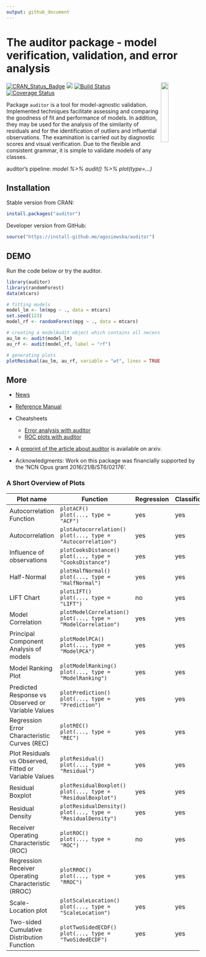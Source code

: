 ---
output: github_document
---

# The auditor package - model verification, validation, and error analysis   
<img src="materials/auditor2.png" width="20%" align="right" />


[![CRAN_Status_Badge](http://www.r-pkg.org/badges/version/auditor)](https://cran.r-project.org/package=auditor)
<img src="http://cranlogs.r-pkg.org/badges/grand-total/auditor" />
[![Build Status](https://travis-ci.org/MI2DataLab/auditor.svg?branch=master)](https://travis-ci.org/MI2DataLab/auditor)
[![Coverage Status](https://img.shields.io/codecov/c/github/mi2datalab/auditor/master.svg)](https://codecov.io/github/mi2datalab/auditor?branch=master)

Package `auditor` is a tool for model-agnostic validation. 
Implemented techniques facilitate assessing and comparing the goodness of fit and performance of models. In addition, they may be used for the analysis of the similarity of residuals and for the identification of outliers and influential observations. The examination is carried out by diagnostic scores and visual verification. 
Due to the flexible and consistent grammar, it is simple to validate models of any classes.

 auditor's pipeline: *model %>% audit() %>% plot(type=...)*


## Installation

Stable version from CRAN:

```{r, eval=FALSE}
install.packages("auditor")
```


Developer version from GitHub:

```{r, eval=FALSE}
source("https://install-github.me/agosiewska/auditor")
```

## DEMO

Run the code below or try the auditor.

```{r, message=FALSE, warning=FALSE}
library(auditor)
library(randomForest)
data(mtcars)

# fitting models
model_lm <- lm(mpg ~ ., data = mtcars)
set.seed(123)
model_rf <- randomForest(mpg ~ ., data = mtcars)

# creating a modelAudit object which contains all necessary components required for further processing
au_lm <- audit(model_lm)
au_rf <- audit(model_rf, label = "rf")

# generating plots
plotResidual(au_lm, au_rf, variable = "wt", lines = TRUE)
```

## More

- [News](NEWS.md)

- [Reference Manual](https://mi2datalab.github.io/auditor/)

- Cheatsheets

  - [Error analysis with auditor](https://raw.githubusercontent.com/mi2datalab/auditor/master/materials/auditor_cheatsheet.png)
  - [ROC plots with auditor](https://raw.githubusercontent.com/mi2datalab/auditor/master/materials/auditor_cheatsheet_ROC.png)

- A [preprint of the article about auditor](https://arxiv.org/abs/1809.07763) is available on arxiv.

- Acknowledgments: Work on this package was financially supported by the ‘NCN Opus grant 2016/21/B/ST6/02176’.

### A Short Overview of Plots

| Plot name                                             | Function                                                               | Regression | Classification | Examples                                                                                                                                                         |
|-------------------------------------------------------|------------------------------------------------------------------------|------------|----------------|------------------------------------------------------------------------------------------------------------------------------------------------------------------|
| Autocorrelation Function                              | `plotACF()` </br> `plot(..., type = "ACF")`                            |    yes     |     yes        | [Examples](https://mi2datalab.github.io/auditor/articles/model_residuals_audit.html#plotacf---autocorrelation-function-of-residuals)                             | 
| Autocorrelation                                       | `plotAutocorrelation()` </br> `plot(..., type = "Autocorrelation")`    |    yes     |      yes       | [Examples](https://mi2datalab.github.io/auditor/articles/model_residuals_audit.html#plotautocorrelation---autocorrelation-of-residuals)                          |
| Influence of observations                             | `plotCooksDistance()` </br> `plot(..., type = "CooksDistance")`        |    yes     |      yes       | [Examples](https://mi2datalab.github.io/auditor/articles/observation_influence_audit.html#which-observations-are-outlyers)                                       |     
| Half-Normal                                           | `plotHalfNormal()` </br> `plot(..., type = "HalfNormal")`              |    yes     |     yes        | [Examples](https://mi2datalab.github.io/auditor/articles/model_fit_audit.html)                                                                                   |
| LIFT Chart                                            | `plotLIFT()` </br> `plot(..., type = "LIFT")`                          |    no      |     yes        | [Examples](https://mi2datalab.github.io/auditor/articles/model_evaluation_audit.html#lift-chart)                                                                         |
| Model Correlation                                     | `plotModelCorrelation()` </br> `plot(..., type = "ModelCorrelation")`  |    yes     |    yes         | [Examples](https://mi2datalab.github.io/auditor/articles/model_residuals_audit.html#plotmodelcorrelation---correlation-of-models)                                |
| Principal Component Analysis of models                | `plotModelPCA()` </br> `plot(..., type = "ModelPCA")`                  |    yes     |     yes        | [Examples](https://mi2datalab.github.io/auditor/articles/model_residuals_audit.html#plotmodelpca---model-pca)                                                    |
| Model Ranking Plot                                    | `plotModelRanking()` </br> `plot(..., type = "ModelRanking")`          |    yes     |     yes        | [Examples](https://mi2datalab.github.io/auditor/articles/model_performance_audit.html)                                                                           |
| Predicted Response vs Observed or Variable Values     | `plotPrediction()` </br> `plot(..., type = "Prediction")`              |    yes     |      yes       | [Examples](https://mi2datalab.github.io/auditor/articles/model_residuals_audit.html#plotpredition---observed-vs-predicted)                                       |
| Regression Error Characteristic Curves (REC)          | `plotREC()` </br> `plot(..., type = "REC")`                            |    yes     |      yes       | [Examples](https://mi2datalab.github.io/auditor/articles/model_residuals_audit.html#plotrec---regression-error-characteristic-rec-curve)                         |
| Plot Residuals vs Observed, Fitted or Variable Values | `plotResidual()` </br> `plot(..., type = "Residual")`                  |    yes     |     yes        | [Examples](https://mi2datalab.github.io/auditor/articles/model_residuals_audit.html#plotresidual---plot-residuals-vs-observed-fitted-or-variable-values)       |
| Residual Boxplot                                      | `plotResidualBoxplot()` </br> `plot(..., type = "ResidualBoxplot")`    |    yes     |     yes        | [Examples](https://mi2datalab.github.io/auditor/articles/model_residuals_audit.html#plotresidualboxplot---boxplot-of-residuals)                                |
| Residual Density                                      | `plotResidualDensity()` </br> `plot(..., type = "ResidualDensity")`    |    yes     |      yes       | [Examples](https://mi2datalab.github.io/auditor/articles/model_residuals_audit.html#plotresidualdensity---density-of-residuals)                                |
| Receiver Operating Characteristic (ROC)               | `plotROC()` </br> `plot(..., type = "ROC")`                            |    no      |      yes       | [Examples](https://mi2datalab.github.io/auditor/articles/model_evaluation_audit.html#receiver-operating-characteristic-roc)                                                                                   |
| Regression Receiver Operating Characteristic (RROC)   | `plotRROC()` </br> `plot(..., type = "RROC")`                          |    yes     |     yes        | [Examples](https://mi2datalab.github.io/auditor/articles/model_residuals_audit.html#plotrroc---regression-receiver-operating-characteristic-rroc)                |
| Scale-Location plot                                   | `plotScaleLocation()` </br> `plot(..., type = "ScaleLocation")`        |    yes     |      yes       | [Examples](https://mi2datalab.github.io/auditor/articles/model_residuals_audit.html#plotscalelocation---scale-location-plot)                                     |
| Two-sided Cumulative Distribution Function            |  `plotTwoSidedECDF()` </br> `plot(..., type = "TwoSidedECDF")`         |    yes     |      yes       | [Examples](https://mi2datalab.github.io/auditor/articles/model_residuals_audit.html#plottwosidedecdf---two-sided-empirical-cumulative-distribution-function-ecdf) |
